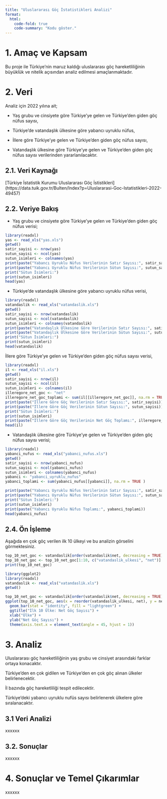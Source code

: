 ```yaml
---
title: "Uluslararası Göç İstatistikleri Analizi"
format:
  html:
    code-fold: true
    code-summary: "Kodu göster."
---
```


# 1. Amaç ve Kapsam

Bu proje ile Türkiye’nin maruz kaldığı uluslararası göç hareketliliğinin büyüklük ve nitelik açısından analiz edilmesi amaçlanmaktadır.

# 2. Veri

Analiz için 2022 yılına ait;

-   Yaş grubu ve cinsiyete göre Türkiye'ye gelen ve Türkiye'den giden göç nüfus sayısı,

-   Türkiye’de vatandaşlık ülkesine göre yabancı uyruklu nüfus,

-   İllere göre Türkiye'ye gelen ve Türkiye'den giden göç nüfus sayısı,

-   Vatandaşlık ülkesine göre Türkiye'ye gelen ve Türkiye'den giden göç nüfus sayısı verilerinden yararlanılacaktır.

## 2.1. Veri Kaynağı

[Türkiye İstatistik Kurumu Uluslararası Göç İstistikleri] (https://data.tuik.gov.tr/Bulten/Index?p=Uluslararasi-Goc-Istatistikleri-2022-49457)

## 2.2. Veriye Bakış

-   Yaş grubu ve cinsiyete göre Türkiye'ye gelen ve Türkiye'den giden göç nüfus verisi;

```r
library(readxl)
yas <- read_xls("yas.xls")
getwd()
satir_sayisi <- nrow(yas)
sutun_sayisi <- ncol(yas)
sutun_isimleri <- colnames(yas)
print(paste("Yabancı Uyruklu Nüfus Verilerinin Satır Sayısı:", satir_sayisi))
print(paste("Yabancı Uyruklu Nüfus Verilerinin Sütun Sayısı:", sutun_sayisi))
print("Sütun İsimleri:")
print(sutun_isimleri)
head(yas)
```

-   Türkiye’de vatandaşlık ülkesine göre yabancı uyruklu nüfus verisi,

```r
library(readxl)
vatandaslik <- read_xls("vatandaslik.xls")
getwd()
satir_sayisi <- nrow(vatandaslik)
sutun_sayisi <- ncol(vatandaslik)
sutun_isimleri <- colnames(vatandaslik)
print(paste("Vatandaşlık Ülkesine Göre Verilerinin Satır Sayısı:", satir_sayisi))
print(paste("Vatandaşlık Ülkesine Göre Verilerinin Sütun Sayısı:", sutun_sayisi))
print("Sütun İsimleri:")
print(sutun_isimleri)
head(vatandaslik)

```

İllere göre Türkiye'ye gelen ve Türkiye'den giden göç nüfus sayısı verisi,

```r
library(readxl)
il <- read_xls("il.xls")
getwd()
satir_sayisi <- nrow(il)
sutun_sayisi <- ncol(il)
sutun_isimleri <- colnames(il)
illeregore_net_goc <- "net"
illeregore_net_goc_toplami <- sum(il[[illeregore_net_goc]], na.rm = TRUE )
print(paste("İllere Göre Göç Verilerinin Satır Sayısı:", satir_sayisi))
print(paste("İllere Göre Göç Verilerinin Sütun Sayısı:", sutun_sayisi))
print("Sütun İsimleri:")
print(sutun_isimleri)
print(paste("İllere Göre Göç Verilerinin Net Göç Toplamı:", illeregore_net_goc_toplami))
head(il)

```

-   Vatandaşlık ülkesine göre Türkiye'ye gelen ve Türkiye'den giden göç nüfus sayısı verisi;

```r
library(readxl)
yabanci_nufus <- read_xls("yabanci_nufus.xls")
getwd()
satir_sayisi <- nrow(yabanci_nufus)
sutun_sayisi <- ncol(yabanci_nufus)
sutun_isimleri <- colnames(yabanci_nufus)
yabanci <- "yabanci_uyruklu_nufus"
yabanci_toplami <- sum(yabanci_nufus[[yabanci]], na.rm = TRUE )

print(paste("Yabancı Uyruklu Nüfus Verilerinin Satır Sayısı:", satir_sayisi))
print(paste("Yabancı Uyruklu Nüfus Verilerinin Sütun Sayısı:", sutun_sayisi))
print("Sütun İsimleri:")
print(sutun_isimleri)
print(paste("Yabancı Uyruklu Nüfus Toplamı:", yabanci_toplami))
head(yabanci_nufus)
```

## 2.4. Ön İşleme

Aşağıda en çok göç verilen ilk 10 ülkeyi ve bu analizin görselini görmektesiniz.

```r

top_10_net_goc <- vatandaslik[order(vatandaslik$net, decreasing = TRUE), ]
top_10_net_goc <- top_10_net_goc[1:10, c("vatandaslik_ulkesi", "net")]
print(top_10_net_goc)

```

```r
library(ggplot2)
library(readxl)
vatandaslik <- read_xls("vatandaslik.xls")
getwd()

top_10_net_goc <- vatandaslik[order(vatandaslik$net, decreasing = TRUE), ][1:10, ] 
ggplot(top_10_net_goc, aes(x = reorder(vatandaslik_ulkesi, net), y = net)) +
  geom_bar(stat = "identity", fill = "lightgreen") +
  ggtitle("İlk 10 Ülke: Net Göç Sayısı") +
  xlab("Ülke") +
  ylab("Net Göç Sayısı") +
  theme(axis.text.x = element_text(angle = 45, hjust = 1))

```

# 3. Analiz

Uluslararası göç hareketliliğinin yaş grubu ve cinsiyet arasındaki farklar ortaya konacaktır.

Türkiye'den en çok gidilen ve Türkiye'den en çok göç alınan ülkeler belirlenecektir.

İl bazında göç hareketliliği tespit edilecektir.

Türkiye'deki yabancı uyruklu nufüs sayısı belirlenerek ülkelere göre sıralanacaktır.

## 3.1 Veri Analizi

xxxxxx

## 3.2. Sonuçlar

xxxxxx

# 4. Sonuçlar ve Temel Çıkarımlar

xxxxxx
